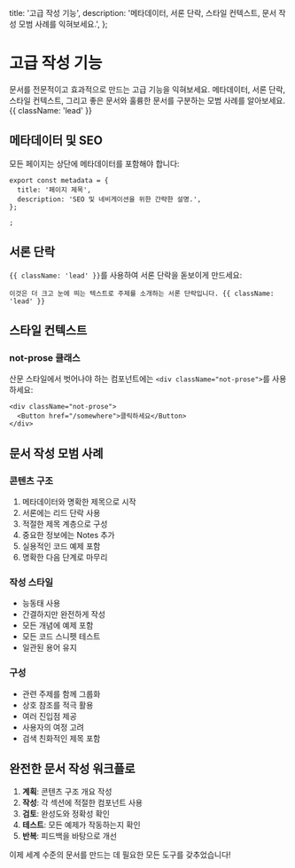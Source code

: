   title: '고급 작성 기능',
  description: '메타데이터, 서론 단락, 스타일 컨텍스트, 문서 작성 모범 사례를 익혀보세요.',
};

# 고급 작성 기능

문서를 전문적이고 효과적으로 만드는 고급 기능을 익혀보세요. 메타데이터, 서론 단락, 스타일 컨텍스트, 그리고 좋은 문서와 훌륭한 문서를 구분하는 모범 사례를 알아보세요. {{ className: 'lead' }}

## 메타데이터 및 SEO

모든 페이지는 상단에 메타데이터를 포함해야 합니다:

```mdx
export const metadata = {
  title: '페이지 제목',
  description: 'SEO 및 네비게이션을 위한 간략한 설명.',
};

;
```

## 서론 단락

`{{ className: 'lead' }}`를 사용하여 서론 단락을 돋보이게 만드세요:

```mdx
이것은 더 크고 눈에 띄는 텍스트로 주제를 소개하는 서론 단락입니다. {{ className: 'lead' }}
```

## 스타일 컨텍스트

### not-prose 클래스

산문 스타일에서 벗어나야 하는 컴포넌트에는 `<div className="not-prose">`를 사용하세요:

```mdx
<div className="not-prose">
  <Button href="/somewhere">클릭하세요</Button>
</div>
```

## 문서 작성 모범 사례

### 콘텐츠 구조

1. 메타데이터와 명확한 제목으로 시작
2. 서론에는 리드 단락 사용
3. 적절한 제목 계층으로 구성
4. 중요한 정보에는 Notes 추가
5. 실용적인 코드 예제 포함
6. 명확한 다음 단계로 마무리

### 작성 스타일

- 능동태 사용
- 간결하지만 완전하게 작성
- 모든 개념에 예제 포함
- 모든 코드 스니펫 테스트
- 일관된 용어 유지

### 구성

- 관련 주제를 함께 그룹화
- 상호 참조를 적극 활용
- 여러 진입점 제공
- 사용자의 여정 고려
- 검색 친화적인 제목 포함

## 완전한 문서 작성 워크플로

1. **계획**: 콘텐츠 구조 개요 작성
2. **작성**: 각 섹션에 적절한 컴포넌트 사용
3. **검토**: 완성도와 정확성 확인
4. **테스트**: 모든 예제가 작동하는지 확인
5. **반복**: 피드백을 바탕으로 개선

이제 세계 수준의 문서를 만드는 데 필요한 모든 도구를 갖추었습니다!
